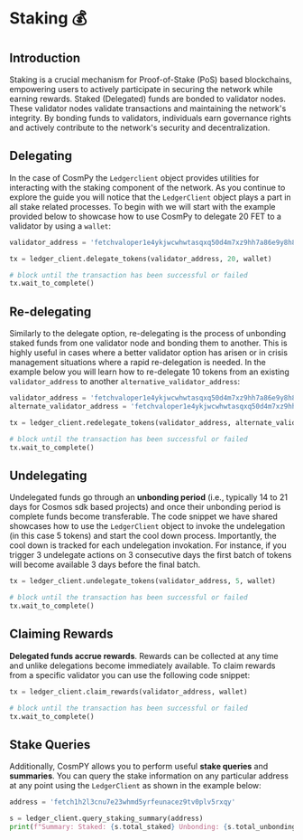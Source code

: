 # Staking 💰

## Introduction

Staking is a crucial mechanism for Proof-of-Stake (PoS) based blockchains, empowering users to actively participate in securing the network while earning rewards. Staked (Delegated) funds are bonded to validator nodes. These validator nodes validate transactions and maintaining the network's integrity. By bonding funds to validators, individuals earn governance rights and actively contribute to the network's security and decentralization.

## Delegating

In the case of CosmPy the `Ledgerclient` object provides utilities for interacting with the staking component of the network. As you continue to explore the guide you will notice that the `LedgerClient` object plays a part in all stake related processes. To begin with we will start with the example provided below to showcase how to use CosmPy to delegate 20 FET to a validator by using a `wallet`:

```py copy
validator_address = 'fetchvaloper1e4ykjwcwhwtasqxq50d4m7xz9hh7a86e9y8h87'

tx = ledger_client.delegate_tokens(validator_address, 20, wallet)

# block until the transaction has been successful or failed
tx.wait_to_complete()
```

## Re-delegating

Similarly to the delegate option, re-delegating is the process of unbonding staked funds from one validator node and bonding them to another. This is highly useful in cases where a better validator option has arisen or in crisis management situations where a rapid re-delegation is needed. In the example below you will learn how to re-delegate 10 tokens from an existing `validator_address` to another `alternative_validator_address`:

```py copy
validator_address = 'fetchvaloper1e4ykjwcwhwtasqxq50d4m7xz9hh7a86e9y8h87'
alternate_validator_address = 'fetchvaloper1e4ykjwcwhwtasqxq50d4m7xz9hh7a86e9y8h87'

tx = ledger_client.redelegate_tokens(validator_address, alternate_validator_address, 10, wallet)

# block until the transaction has been successful or failed
tx.wait_to_complete()
```

## Undelegating

Undelegated funds go through an **unbonding period** (i.e., typically 14 to 21 days for Cosmos sdk based projects) and once their unbonding period is complete funds become transferable. The code snippet we have shared showcases how to use the `LedgerClient` object to invoke the undelegation (in this case 5 tokens) and start the cool down process. Importantly, the cool down is tracked for each undelegation invokation. For instance, if you trigger 3 undelegate actions on 3 consecutive days the first batch of tokens will become available 3 days before the final batch.

```py copy
tx = ledger_client.undelegate_tokens(validator_address, 5, wallet)

# block until the transaction has been successful or failed
tx.wait_to_complete()
```

## Claiming Rewards

**Delegated funds accrue rewards**. Rewards can be collected at any time and unlike delegations become immediately available.
To claim rewards from a specific validator you can use the following code snippet:

```py copy
tx = ledger_client.claim_rewards(validator_address, wallet)

# block until the transaction has been successful or failed
tx.wait_to_complete()
```

## Stake Queries

Additionally, CosmPY allows you to perform useful **stake queries** and **summaries**. You can query the stake information on any particular address at any point using the `LedgerClient` as shown in the example below:

```py copy
address = 'fetch1h2l3cnu7e23whmd5yrfeunacez9tv0plv5rxqy'

s = ledger_client.query_staking_summary(address)
print(f"Summary: Staked: {s.total_staked} Unbonding: {s.total_unbonding} Rewards: {s.total_rewards}")
```
